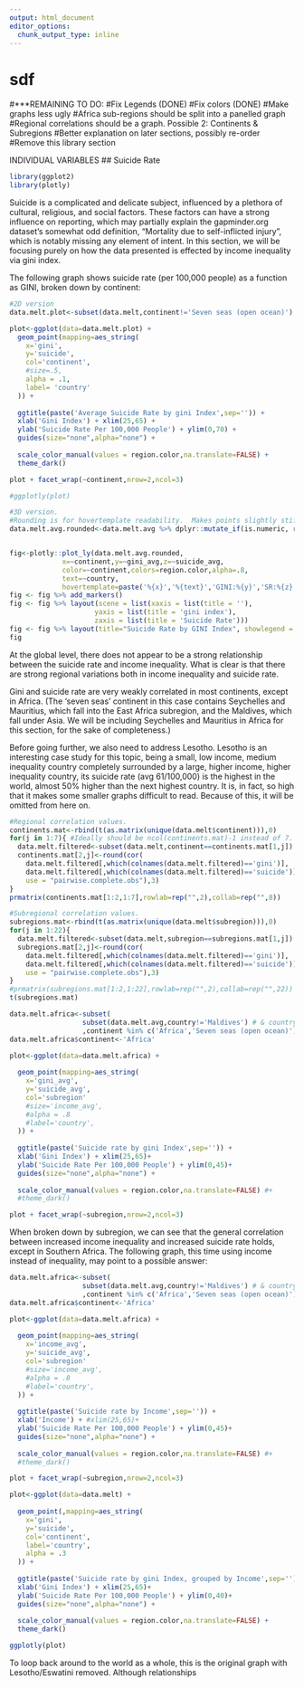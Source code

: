 ```yaml
---
output: html_document
editor_options: 
  chunk_output_type: inline
---
```

# sdf

#***REMAINING TO DO:
  #Fix Legends (DONE)
  #Fix colors (DONE)
  #Make graphs less ugly
    #Africa sub-regions should be split into a panelled graph
    #Regional correlations should be a graph.  Possible 2: Continents & Subregions
  #Better explanation on later sections, possibly re-order
  #Remove this library section
  
  
INDIVIDUAL VARIABLES
## Suicide Rate 
```r
library(ggplot2)
library(plotly)
```
Suicide is a complicated and delicate subject, influenced by a plethora of cultural, religious, and social factors.  These factors can have a strong influence on reporting, which may partially explain the gapminder.org dataset's somewhat odd definition, "Mortality due to self-inflicted injury", which is notably missing any element of intent.  In this section, we will be focusing purely on how the data presented is effected by income inequality via gini index.

The following graph shows suicide rate (per 100,000 people) as a function as GINI, broken down by continent:
```r
#2D version
data.melt.plot<-subset(data.melt,continent!='Seven seas (open ocean)')

plot<-ggplot(data=data.melt.plot) +
  geom_point(mapping=aes_string(
    x='gini',
    y='suicide',
    col='continent',
    #size=.5,
    alpha = .1,
    label= 'country'
  )) +
  
  ggtitle(paste('Average Suicide Rate by gini Index',sep='')) +
  xlab('Gini Index') + xlim(25,65) +
  ylab('Suicide Rate Per 100,000 People') + ylim(0,70) +
  guides(size="none",alpha="none") +
  
  scale_color_manual(values = region.color,na.translate=FALSE) +
  theme_dark()

plot + facet_wrap(~continent,nrow=2,ncol=3)

#ggplotly(plot)

#3D version.
#Rounding is for hovertemplate readability.  Makes points slightly stiff looking.
data.melt.avg.rounded<-data.melt.avg %>% dplyr::mutate_if(is.numeric, round)


fig<-plotly::plot_ly(data.melt.avg.rounded,
             x=~continent,y=~gini_avg,z=~suicide_avg,
             color=~continent,colors=region.color,alpha=.8,
             text=~country,
             hovertemplate=paste('%{x}','%{text}','GINI:%{y}','SR:%{z}',sep='<br>'))
fig <- fig %>% add_markers()
fig <- fig %>% layout(scene = list(xaxis = list(title = ''),
                     yaxis = list(title = 'gini index'),
                     zaxis = list(title = 'Suicide Rate')))
fig <- fig %>% layout(title="Suicide Rate by GINI Index", showlegend = FALSE)
fig

```
At the global level, there does not appear to be a strong relationship between the suicide rate and income inequality.  What is clear is that there are strong regional variations both in income inequality and suicide rate.

Gini and suicide rate are very weakly correlated in most continents, except in Africa.  (The 'seven seas'
continent in this case contains Seychelles and Mauritius, which fall into the East Africa subregion, and the Maldives, which fall under Asia.  We will be including Seychelles and Mauritius in Africa for this section, 
for the sake of completeness.)

Before going further, we also need to address Lesotho.  Lesotho is an interesting case study for this topic, being a small, low income, medium inequality country completely surrounded by a large, higher income, higher inequality country, its suicide rate (avg 61/100,000) is the highest in the world, almost 50% higher than the next highest country.  It is, in fact, so high that it makes some smaller graphs difficult to read.  Because of this, it will be omitted from here on.
```r

#Regional correlation values.
continents.mat<-rbind(t(as.matrix(unique(data.melt$continent))),0)
for(j in 1:7){ #Ideally should be ncol(continents.mat)-1 instead of 7.
  data.melt.filtered<-subset(data.melt,continent==continents.mat[1,j])
  continents.mat[2,j]<-round(cor(
    data.melt.filtered[,which(colnames(data.melt.filtered)=='gini')],
    data.melt.filtered[,which(colnames(data.melt.filtered)=='suicide')],
    use = "pairwise.complete.obs"),3)
}
prmatrix(continents.mat[1:2,1:7],rowlab=rep("",2),collab=rep("",8))

#Subregional correlation values.
subregions.mat<-rbind(t(as.matrix(unique(data.melt$subregion))),0)
for(j in 1:22){
  data.melt.filtered<-subset(data.melt,subregion==subregions.mat[1,j])
  subregions.mat[2,j]<-round(cor(
    data.melt.filtered[,which(colnames(data.melt.filtered)=='gini')],
    data.melt.filtered[,which(colnames(data.melt.filtered)=='suicide')],
    use = "pairwise.complete.obs"),3)
}
#prmatrix(subregions.mat[1:2,1:22],rowlab=rep("",2),collab=rep("",22))
t(subregions.mat)
```



```r
data.melt.africa<-subset(
                  subset(data.melt.avg,country!='Maldives') # & country!='Lesotho' & country!='Eswatini'
                  ,continent %in% c('Africa','Seven seas (open ocean)'))
data.melt.africa$continent<-'Africa'

plot<-ggplot(data=data.melt.africa) +
  
  geom_point(mapping=aes_string(
    x='gini_avg',
    y='suicide_avg',
    col='subregion'
    #size='income_avg',
    #alpha = .8
    #label='country',
  )) +
  
  ggtitle(paste('Suicide rate by gini Index',sep='')) +
  xlab('Gini Index') + xlim(25,65)+
  ylab('Suicide Rate Per 100,000 People') + ylim(0,45)+
  guides(size="none",alpha="none") +
  
  scale_color_manual(values = region.color,na.translate=FALSE) #+
  #theme_dark()

plot + facet_wrap(~subregion,nrow=2,ncol=3)
```
When broken down by subregion, we can see that the general correlation between increased income inequality and increased suicide rate holds, except in Southern Africa.  The following graph, this time using income instead of inequality, may point to a possible answer:
```r
data.melt.africa<-subset(
                  subset(data.melt.avg,country!='Maldives') # & country!='Lesotho' & country!='Eswatini'
                  ,continent %in% c('Africa','Seven seas (open ocean)'))
data.melt.africa$continent<-'Africa'

plot<-ggplot(data=data.melt.africa) +
  
  geom_point(mapping=aes_string(
    x='income_avg',
    y='suicide_avg',
    col='subregion'
    #size='income_avg',
    #alpha = .8
    #label='country',
  )) +
  
  ggtitle(paste('Suicide rate by Income',sep='')) +
  xlab('Income') + #xlim(25,65)+
  ylab('Suicide Rate Per 100,000 People') + ylim(0,45)+
  guides(size="none",alpha="none") +
  
  scale_color_manual(values = region.color,na.translate=FALSE) #+
  #theme_dark()

plot + facet_wrap(~subregion,nrow=2,ncol=3)
```


```r
plot<-ggplot(data=data.melt) +
  
  geom_point(,mapping=aes_string(
    x='gini',
    y='suicide',
    col='continent',
    label='country',
    alpha = .3
  )) +
  
  ggtitle(paste('Suicide rate by gini Index, grouped by Income',sep='')) +
  xlab('Gini Index') + xlim(25,65)+
  ylab('Suicide Rate Per 100,000 People') + ylim(0,40)+
  guides(size="none",alpha="none") +
  
  scale_color_manual(values = region.color,na.translate=FALSE) +
  theme_dark()

ggplotly(plot)
```
To loop back around to the world as a whole, this is the original graph with Lesotho/Eswatini removed.  Although relationships
